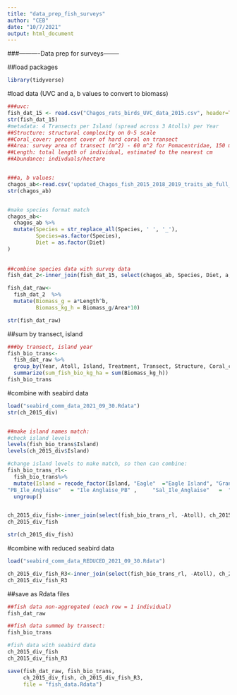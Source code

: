 ```yaml
---
title: "data_prep_fish_surveys"
author: "CEB"
date: "10/7/2021"
output: html_document
---
```


###----------Data prep for surveys--------

##load packages
```r
library(tidyverse)
```


#load data (UVC and a, b values to convert to biomass)
```r

###uvc:
fish_dat_15 <- read.csv("Chagos_rats_birds_UVC_data_2015.csv", header=TRUE, stringsAsFactors = TRUE) 
str(fish_dat_15)
#metadata: 4 Transects per Island (spread across 3 Atolls) per Year
##Structure: structural complexity on 0-5 scale
##Coral_cover: percent cover of hard coral on transect
##Area: survey area of transect (m^2) - 60 m^2 for Pomacentridae, 150 m^2 for all other families
##Length: total length of individual, estimated to the nearest cm
##Abundance: indivduals/hectare


###a, b values: 
chagos_ab<-read.csv('updated_Chagos_fish_2015_2018_2019_traits_ab_full_table.csv')
str(chagos_ab)


#make species format match
chagos_ab<-
  chagos_ab %>%
  mutate(Species = str_replace_all(Species, ' ', '_'),
         Species=as.factor(Species),
         Diet = as.factor(Diet)
)
  
  
##combine species data with survey data
fish_dat_2<-inner_join(fish_dat_15, select(chagos_ab, Species, Diet, a, b),  by=c("Species")) 

fish_dat_raw<-
  fish_dat_2  %>%
  mutate(Biomass_g = a*Length^b,
         Biomass_kg_h = Biomass_g/Area*10)

str(fish_dat_raw)

```


##sum by transect, island
```r
###by transect, island year
fish_bio_trans<-
  fish_dat_raw %>% 
  group_by(Year, Atoll, Island, Treatment, Transect, Structure, Coral_cover) %>% 
  summarize(sum_fish_bio_kg_ha = sum(Biomass_kg_h))
fish_bio_trans

```


#combine with seabird data
```r
load("seabird_comm_data_2021_09_30.Rdata")
str(ch_2015_div)


##make island names match:
#check island levels
levels(fish_bio_trans$Island)
levels(ch_2015_div$Island)

#change island levels to make match, so then can combine: 
fish_bio_trans_rl<-
  fish_bio_trans%>% 
  mutate(Island = recode_factor(Island, "Eagle"  ="Eagle Island", "Grande_Ile_Coquillage"= "Grande Ile Coquillage",  "Grande_Ile_Mapou" ="Grande Ile Mapou" ,    
"PB_Ile_Anglaise"   = "Ile Anglaise_PB" ,     "Sal_Ile_Anglaise"   =  "Ile Anglaise_SAL"  ,    "Ile_de_la_Passe" = "Ile de la Passe",     "Ile_Fouquet"   =  "Ile Fouquet" ,  "Ile_Longue"  ="Ile Longue"   ,        "Ile_Poule"    =  "Ile Poule" ,  "Middle_Brother"  =   "Middle Brother"  ,    "Nelson_Island"   =  "Nelson's Island" ,   "South_Brother"   =   "South Brother"))%>% 
  ungroup()


ch_2015_div_fish<-inner_join(select(fish_bio_trans_rl, -Atoll), ch_2015_div,  by=c("Island")) 
ch_2015_div_fish

str(ch_2015_div_fish)

```

#combine with reduced seabird data
```r
load("seabird_comm_data_REDUCED_2021_09_30.Rdata")

ch_2015_div_fish_R3<-inner_join(select(fish_bio_trans_rl, -Atoll), ch_2015_div_R3,  by=c("Island")) 
ch_2015_div_fish_R3

```


##save as Rdata files
```r

##fish data non-aggregated (each row = 1 individual)
fish_dat_raw

##fish data summed by transect: 
fish_bio_trans

#fish data with seabird data
ch_2015_div_fish
ch_2015_div_fish_R3

save(fish_dat_raw, fish_bio_trans,
     ch_2015_div_fish, ch_2015_div_fish_R3,
     file = "fish_data.Rdata")
```
